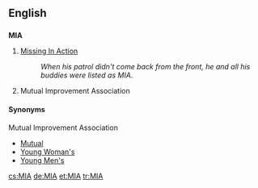 {{also|mia|Mia}}
==English==

==={{initialism}}===
'''MIA'''

# [[missing in action|Missing In Action]]
#: ''When his patrol didn't come back from the front, he and all his buddies were listed as MIA''.
# {{Mormon}} Mutual Improvement Association

====Synonyms====
;Mutual Improvement Association
* [[Mutual]]
* [[w:Young Women (organization)|Young Woman's]]
* [[w:Young Men (organization)|Young Men's]]

[[cs:MIA]]
[[de:MIA]]
[[et:MIA]]
[[tr:MIA]]